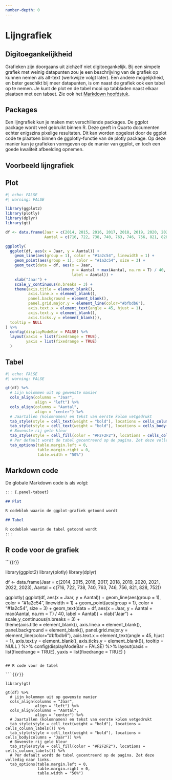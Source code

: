 ```yaml
---
number-depth: 0
---
```



# Lijngrafiek {.unnumbered}

## Digitoegankelijkheid
Grafieken zijn doorgaans uit zichzelf niet digitoegankelijk. Bij een simpele grafiek met weinig datapunten zou je een beschrijving van de grafiek op kunnen nemen als alt-text (werkwijze volgt later). Een andere mogelijkheid, en beter geschikt bij meer datapunten, is om naast de grafiek ook een tabel op te nemen. Je kunt de plot en de tabel mooi op tabbladen naast elkaar plaatsen met een tabset. Zie ook het [Markdown hoofdstuk](Markdown.html#tabsets).

## Packages
Een lijngrafiek kun je maken met verschillende packages. De ggplot package wordt veel gebruikt binnen R. Deze geeft in Quarto documenten echter enigszins pixelige resultaten. Dit kan worden opgelost door de ggplot code te plaatsen binnen de ggplotly-functie van de plotly package. Op deze manier kun je grafieken vormgeven op de manier van ggplot, en toch een goede kwaliteit afbeelding opnemen.

## Voorbeeld lijngrafiek

::: {.panel-tabset}

## Plot

```r
#| echo: FALSE
#| warning: FALSE

library(ggplot2)
library(plotly)
library(dplyr)
library(gt)

df <- data.frame(Jaar = c(2014, 2015, 2016, 2017, 2018, 2019, 2020, 2021, 2022, 2023),
                 Aantal = c(716, 722, 738, 740, 763, 746, 756, 821, 828, 752))

ggplotly(
  ggplot(df, aes(x = Jaar, y = Aantal)) +
    geom_line(aes(group = 1), color = "#1a2c54", linewidth = 1) +
    geom_point(aes(group = 1), color = "#1a2c54", size = 3) +
    geom_text(data = df, aes(x = Jaar, 
                             y = Aantal + max(Aantal, na.rm = T) / 40,
                             label = Aantal)) +
    xlab("Jaar") +
    scale_y_continuous(n.breaks = 3) +  
    theme(axis.title = element_blank(),
          axis.line.x = element_blank(),
          panel.background = element_blank(),
          panel.grid.major.y = element_line(color="#bfbdb6"),
          axis.text.x = element_text(angle = 45, hjust = 1),
          axis.text.y = element_blank(),
          axis.ticks.y = element_blank()),
  tooltip = NULL
) %>%
  config(displayModeBar = FALSE) %>%
  layout(xaxis = list(fixedrange = TRUE), 
         yaxis = list(fixedrange = TRUE)
  )


```

## Tabel

```r
#| echo: FALSE
#| warning: FALSE

gt(df) %>% 
  # Lijn kolommen uit op gewenste manier
  cols_align(columns = "Jaar",
             align = "left") %>% 
  cols_align(columns = "Aantal",
             align = "center") %>% 
  # Jaartallen (kolomnamen) en tekst van eerste kolom vetgedrukt
  tab_style(style = cell_text(weight = "bold"), locations = cells_column_labels()) %>% 
  tab_style(style = cell_text(weight = "bold"), locations = cells_body(columns = "Jaar")) %>% 
  # Bovenste rij gele kleur
  tab_style(style = cell_fill(color = "#F2F2F2"), locations = cells_column_labels()) %>% 
  # Per default wordt de tabel gecentreerd op de pagina. Zet deze volledig naar links.
  tab_options(table.margin.left = 0,
              table.margin.right = 0,
              table.width = "50%")
```

:::


## Markdown code

De globale Markdown code is als volgt:

``` Markdown
::: {.panel-tabset}

## Plot

R codeblok waarin de ggplot-grafiek getoond wordt

## Tabel

R codeblok waarin de tabel getoond wordt
:::
```


## R code voor de grafiek

```{{r}}

library(ggplot2)
library(plotly)
library(dplyr)


df <- data.frame(Jaar = c(2014, 2015, 2016, 2017, 2018, 2019, 2020, 2021, 2022, 2023),
                 Aantal = c(716, 722, 738, 740, 763, 746, 756, 821, 828, 752))

ggplotly(
  ggplot(df, aes(x = Jaar, y = Aantal)) +
    geom_line(aes(group = 1), color = "#1a2c54", linewidth = 1) +
    geom_point(aes(group = 1), color = "#1a2c54", size = 3) +
    geom_text(data = df, aes(x = Jaar, 
                                               y = Aantal + max(Aantal, na.rm = T) / 40,
                                               label = Aantal)) +
    xlab("Jaar") +
    scale_y_continuous(n.breaks = 3) +  
    theme(axis.title = element_blank(),
          axis.line.x = element_blank(),
          panel.background = element_blank(),
          panel.grid.major.y = element_line(color="#bfbdb6"),
          axis.text.x = element_text(angle = 45, hjust = 1),
          axis.text.y = element_blank(),
          axis.ticks.y = element_blank()),
  tooltip = NULL
) %>%
  config(displayModeBar = FALSE) %>%
  layout(xaxis = list(fixedrange = TRUE), 
         yaxis = list(fixedrange = TRUE)
  )

```

## R code voor de tabel

```{{r}}

library(gt)

gt(df) %>% 
  # Lijn kolommen uit op gewenste manier
  cols_align(columns = "Jaar",
             align = "left") %>% 
  cols_align(columns = "Aantal",
             align = "center") %>% 
  # Jaartallen (kolomnamen) en tekst van eerste kolom vetgedrukt
  tab_style(style = cell_text(weight = "bold"), locations = cells_column_labels()) %>% 
  tab_style(style = cell_text(weight = "bold"), locations = cells_body(columns = "Jaar")) %>% 
  # Bovenste rij gele kleur
  tab_style(style = cell_fill(color = "#F2F2F2"), locations = cells_column_labels()) %>% 
  # Per default wordt de tabel gecentreerd op de pagina. Zet deze volledig naar links.
  tab_options(table.margin.left = 0,
              table.margin.right = 0,
              table.width = "50%")

```

